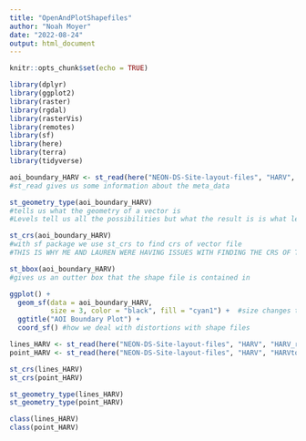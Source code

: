 ```yaml
---
title: "OpenAndPlotShapefiles"
author: "Noah Moyer"
date: "2022-08-24"
output: html_document
---
```


```r
knitr::opts_chunk$set(echo = TRUE)
```

```r

library(dplyr)
library(ggplot2)
library(raster)
library(rgdal)
library(rasterVis)
library(remotes)
library(sf)
library(here)
library(terra)
library(tidyverse)
```

```r

aoi_boundary_HARV <- st_read(here("NEON-DS-Site-layout-files", "HARV", "HarClip_UTMz18.shp")) #any st function comes from the sf package
#st_read gives us some information about the meta_data

st_geometry_type(aoi_boundary_HARV)
#tells us what the geometry of a vector is
#Levels tell us all the possibilities but what the result is is what level it actually is

st_crs(aoi_boundary_HARV)
#with sf package we use st_crs to find crs of vector file
#THIS IS WHY ME AND LAUREN WERE HAVING ISSUES WITH FINDING THE CRS OF THE SHAPEFILE WOW CRAZY THIS IS COOL

st_bbox(aoi_boundary_HARV)
#gives us an outter box that the shape file is contained in

ggplot() +
  geom_sf(data = aoi_boundary_HARV,
          size = 3, color = "black", fill = "cyan1") +  #size changes thickness of the border of the polygon
  ggtitle("AOI Boundary Plot") +
  coord_sf() #how we deal with distortions with shape files


```


```r

lines_HARV <- st_read(here("NEON-DS-Site-layout-files", "HARV", "HARV_roads.shp"))
point_HARV <- st_read(here("NEON-DS-Site-layout-files", "HARV", "HARVtower_UTM18N.shp"))

st_crs(lines_HARV)
st_crs(point_HARV)

st_geometry_type(lines_HARV)
st_geometry_type(point_HARV)

class(lines_HARV)
class(point_HARV)
```